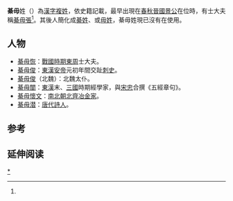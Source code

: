 {{姓氏
|复姓=是
|姓氏=綦毋
|拼音=Qíwú
|注音={{拼转注|Qí}}{{拼转注|wú}}
|中国大陆=
|台湾=
|香港=
|澳门=
|新加坡=
|马来西亚=
|新字体=
|旧字体=
|平假名=
|片假名=
|越南=
|谚文=
|文觀部式=
|馬-賴式=
|日语罗马字=
|反切=
|同音字=棋蕪
|堂号=
|郡望=
|上古=
}}
'''綦毋'''姓（{{標音 |字=綦毋 |繁= |简= |拼音=Qíwú |注音=ㄑㄧˊㄨˊ |粤拼=Kei4mou4 |中古= |反切= |同音字=棋蕪}}）為[[漢字姓氏|漢字]][[複姓|複姓]]，依史籍記載，最早出現在[[春秋時期|春秋]][[晉國|晉國]][[晉景公|景公]]在位時，有士大夫稱[[綦毋張|綦毋張]]<ref name=Z/>。其後人簡化成[[綦姓|綦姓]]、或[[毋姓|毋姓]]，綦毋姓現已沒有在使用。

== 人物 ==
*[[綦毋恢|綦毋恢]]：[[戰國時期|戰國時期]][[東周|東周]]士大夫。
*[[綦毋俊|綦毋俊]]：[[東漢|東漢]][[漢安帝|安帝]]元初年間交趾[[刺史|刺史]]。
*[[綦毋俊|綦毋俊]]（北魏）：北魏太仆。
*[[綦毋闓|綦毋闓]]：[[東漢|東漢]]末、[[三國|三國]]時期經學家，與[[宋忠_(三国)|宋忠]]合撰《五經章句》。
*[[綦毋懷文|綦毋懷文]]：[[南北朝|南北朝]][[北齊|北齊]][[冶金|冶金家]]。
*[[綦毋潜|綦毋潜]]：[[唐代|唐代]][[詩人|詩人]]。

== 参考 ==
{{Reflist|1|refs=

<ref name=Z>《[[s:春秋左氏傳/成公|春秋左氏傳 成公二年]]》：韓厥夢子輿謂己曰，且辟左右，故中御而從齊侯，邴夏曰，射其御者，君子也，公曰，謂之君子而射之，非禮也，射其左，越于車下，射其右，斃于車中，綦毋張喪車，從韓厥曰，請寓乘，從左右，皆肘之，使立於後，韓厥俛定其右。</ref>

}}

== 延伸阅读 ==
{{Wikisource further reading}}
{{surname-stub}}

[[Category:綦毋姓|*]]
